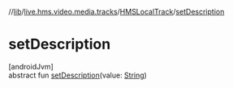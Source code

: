 //[lib](/api-reference/android/v2/home/content)/[live.hms.video.media.tracks](../index)/[HMSLocalTrack](index)/[setDescription](set-description)

# setDescription

[androidJvm]\
abstract fun [setDescription](set-description)(value: [String](https://kotlinlang.org/api/latest/jvm/stdlib/kotlin/-string/index.html))
